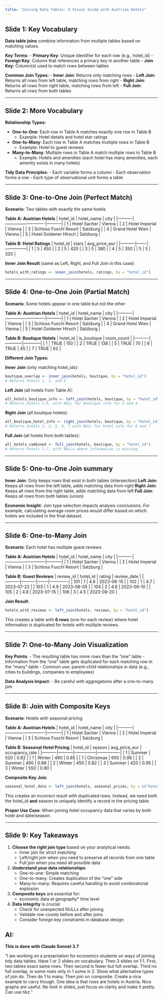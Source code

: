 ```yaml
---
title: "Joining Data Tables: A Visual Guide with Austrian Hotels"
---
```


## Slide 1: Key Vocabulary

**Data table joins** combine information from multiple tables based on matching values.

**Key Terms:**
- **Primary Key**: Unique identifier for each row (e.g., hotel_id)
- **Foreign Key**: Column that references a primary key in another table
- **Join Key**: Column(s) used to match rows between tables

**Common Join Types:**
- **Inner Join**: Returns only matching rows
- **Left Join**: Returns all rows from left table, matching rows from right
- **Right Join**: Returns all rows from right table, matching rows from left
- **Full Join**: Returns all rows from both tables

---

## Slide 2: More Vocabulary

**Relationship Types:**

- **One-to-One**: Each row in Table A matches exactly one row in Table B
  - Example: Hotel details and hotel star ratings

- **One-to-Many**: Each row in Table A matches multiple rows in Table B
  - Example: Hotel to guest reviews

- **Many-to-Many**: Multiple rows in Table A match multiple rows in Table B
  - Example: Hotels and amenities (each hotel has many amenities, each amenity exists in many hotels)

**Tidy Data Principles:**
- Each variable forms a column
- Each observation forms a row
- Each type of observational unit forms a table

---

## Slide 3: One-to-One Join (Perfect Match)

**Scenario**: Two tables with exactly the same hotels

**Table A: Austrian Hotels**
| hotel_id | hotel_name                  | city      |
|----------|----------------------------|-----------|
| 1        | Hotel Sacher               | Vienna    |
| 2        | Hotel Imperial             | Vienna    |
| 3        | Schloss Fuschl Resort      | Salzburg  |
| 4        | Grand Hotel Wien           | Vienna    |
| 5        | Hotel Goldener Hirsch      | Salzburg  |

**Table B: Hotel Ratings**
| hotel_id | stars | avg_price_eur |
|----------|-------|---------------|
| 1        | 5     | 450           |
| 2        | 5     | 420           |
| 3        | 5     | 380           |
| 4        | 5     | 350           |
| 5        | 5     | 320           |

**Inner Join Result** (same as Left, Right, and Full Join in this case):
```r
hotels_with_ratings <- inner_join(hotels, ratings, by = "hotel_id")
```

---

## Slide 4: One-to-One Join (Partial Match)

**Scenario**: Some hotels appear in one table but not the other

**Table A: Austrian Hotels**
| hotel_id | hotel_name                  | city      |
|----------|----------------------------|-----------|
| 1        | Hotel Sacher               | Vienna    |
| 2        | Hotel Imperial             | Vienna    |
| 3        | Schloss Fuschl Resort      | Salzburg  |
| 4        | Grand Hotel Wien           | Vienna    |
| 5        | Hotel Goldener Hirsch      | Salzburg  |

**Table B: Boutique Hotels**
| hotel_id | is_boutique | room_count |
|----------|------------|------------|
| 1        | TRUE       | 150        |
| 2        | TRUE       | 138        |
| 5        | TRUE       | 70         |
| 6        | TRUE       | 45         |
| 7        | TRUE       | 62         |

**Different Join Types:**

**Inner Join** (only matching hotel_ids):
```r
boutique_overlap <- inner_join(hotels, boutique, by = "hotel_id")
# Returns hotels 1, 2, and 5
```

**Left Join** (all hotels from Table A):
```r
all_hotels_boutique_info <- left_join(hotels, boutique, by = "hotel_id")
# Returns hotels 1-5, with NULL for boutique info for 3 and 4
```

**Right Join** (all boutique hotels):
```r
all_boutique_hotel_info <- right_join(hotels, boutique, by = "hotel_id")
# Returns hotels 1, 2, 5, 6, 7 with NULL for hotel info for 6 and 7
```

**Full Join** (all hotels from both tables):
```r
all_hotels_combined <- full_join(hotels, boutique, by = "hotel_id")
# Returns hotels 1-7, with NULLs where information is missing
```

---

## Slide 5: One-to-One Join summary

**Inner Join**: Only keeps rows that exist in both tables (intersection)
**Left Join**: Keeps all rows from the left table, adds matching data from right
**Right Join**: Keeps all rows from the right table, adds matching data from left
**Full Join**: Keeps all rows from both tables (union)

**Economic Insight**: Join type selection impacts analysis conclusions. For example, calculating average room prices would differ based on which hotels are included in the final dataset.

---

## Slide 6: One-to-Many Join

**Scenario**: Each hotel has multiple guest reviews

**Table A: Austrian Hotels**
| hotel_id | hotel_name                  | city      |
|----------|----------------------------|-----------|
| 1        | Hotel Sacher               | Vienna    |
| 2        | Hotel Imperial             | Vienna    |
| 3        | Schloss Fuschl Resort      | Salzburg  |

**Table B: Guest Reviews**
| review_id | hotel_id | rating | review_date |
|-----------|----------|--------|-------------|
| 101       | 1        | 4.8    | 2023-06-15  |
| 102       | 1        | 4.7    | 2023-07-22  |
| 103       | 1        | 4.9    | 2023-08-05  |
| 104       | 2        | 4.6    | 2023-06-10  |
| 105       | 2        | 4.8    | 2023-07-15  |
| 106       | 3        | 4.5    | 2023-08-20  |

**Join Result**:
```r
hotels_with_reviews <- left_join(hotels, reviews, by = "hotel_id")
```

This creates a table with **6 rows** (one for each review) where hotel information is duplicated for hotels with multiple reviews.

---

## Slide 7: One-to-Many Join Visualization

**Key Points**:
- The resulting table has more rows than the "one" table
- Information from the "one" table gets duplicated for each matching row in the "many" table
- Common use: parent-child relationships in data (e.g., cities to buildings, companies to employees)

**Data Analysis Impact**:
- Be careful with aggregations after a one-to-many join

---

## Slide 8: Join with Composite Keys

**Scenario**: Hotels with seasonal pricing

**Table A: Austrian Hotels**
| hotel_id | hotel_name                  | city      |
|----------|----------------------------|-----------|
| 1        | Hotel Sacher               | Vienna    |
| 2        | Hotel Imperial             | Vienna    |
| 3        | Schloss Fuschl Resort      | Salzburg  |

**Table B: Seasonal Hotel Pricing**
| hotel_id | season    | avg_price_eur | occupancy_rate |
|----------|-----------|---------------|----------------|
| 1        | Summer    | 520           | 0.92           |
| 1        | Winter    | 480           | 0.85           |
| 1        | Christmas | 650           | 0.98           |
| 2        | Summer    | 490           | 0.88           |
| 2        | Winter    | 450           | 0.82           |
| 3        | Summer    | 420           | 0.95           |
| 3        | Winter    | 550           | 0.90           |

**Composite Key Join**:
```r
seasonal_hotel_data <- left_join(hotels, seasonal_prices, by = c("hotel_id"))
```

This creates an incorrect result with duplicated rows. Instead, we need both the hotel_id **and** season to uniquely identify a record in the pricing table.

**Proper Use Case**: When joining hotel occupancy data that varies by both hotel and date/season.

---

## Slide 9: Key Takeaways

1. **Choose the right join type** based on your analytical needs:
   - Inner join for strict matching
   - Left/right join when you need to preserve all records from one table
   - Full join when you need all possible data

2. **Understand your data relationships**:
   - One-to-one: Simple matching
   - One-to-many: Creates duplication of the "one" side
   - Many-to-many: Requires careful handling to avoid combinatorial explosion

3. **Composite keys** are essential for:
   - economic data at geography* time level
   
4. **Data integrity** is crucial:
   - Check for unexpected NULLs after joining
   - Validate row counts before and after joins
   - Consider foreign key constraints in database design

## AI: 
**This is done with Claude Sonnet 3.7** 

"I am working on a presentation for economics students on ways of joining tidy data tables. 
Have 1 or 2 slides on vocabulary. Then 3 slides on 1:1. First, two tables exact same rows. Then second is fewer but full overlap. Third no full overlap, ie some rows only in 1 some in 2. Show what alternative types of join do. Then do 1 to many. Then join on composite. Create a nice example to carry though. One idea is that rows are hotels in Austria. Nice graphs are useful. No limit in slides, just focus on clarity and make it pretty. Can use tikz."